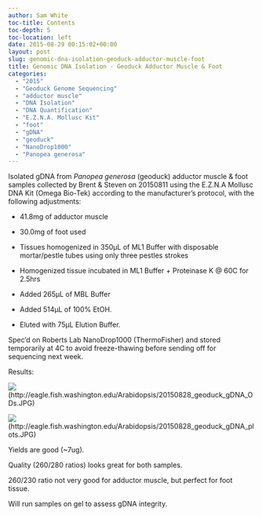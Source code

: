 ```yaml
---
author: Sam White
toc-title: Contents
toc-depth: 5
toc-location: left
date: 2015-08-29 00:15:02+00:00
layout: post
slug: genomic-dna-isolation-geoduck-adductor-muscle-foot
title: Genomic DNA Isolation - Geoduck Adductor Muscle & Foot
categories:
  - "2015"
  - "Geoduck Genome Sequencing"
  - "adductor muscle"
  - "DNA Isolation"
  - "DNA Quantification"
  - "E.Z.N.A. Mollusc Kit"
  - "foot"
  - "gDNA"
  - "geoduck"
  - "NanoDrop1000"
  - "Panopea generosa"
---
```


Isolated gDNA from _Panopea generosa_ (geoduck) adductor muscle & foot samples collected by Brent & Steven on 20150811 using the E.Z.N.A Mollusc DNA Kit (Omega Bio-Tek) according to the manufacturer's protocol, with the following adjustments:




    
  * 41.8mg of adductor muscle

    
  * 30.0mg of foot used

    
  * Tissues homogenized in 350μL of ML1 Buffer with disposable mortar/pestle tubes using only three pestles strokes

    
  * Homogenized tissue incubated in ML1 Buffer + Proteinase K @ 60C for 2.5hrs

    
  * Added 265μL of MBL Buffer

    
  * Added 514μL of 100% EtOH.

    
  * Eluted with 75μL Elution Buffer.



Spec'd on Roberts Lab NanoDrop1000 (ThermoFisher) and stored temporarily at 4C to avoid freeze-thawing before sending off for sequencing next week.



Results:



![](https://eagle.fish.washington.edu/Arabidopsis/20150828_geoduck_gDNA_ODs.JPG)(http://eagle.fish.washington.edu/Arabidopsis/20150828_geoduck_gDNA_ODs.JPG)



![](https://eagle.fish.washington.edu/Arabidopsis/20150828_geoduck_gDNA_plots.JPG)(http://eagle.fish.washington.edu/Arabidopsis/20150828_geoduck_gDNA_plots.JPG)



Yields are good (~7ug).

Quality (260/280 ratios) looks great for both samples.

260/230 ratio not very good for adductor muscle, but perfect for foot tissue.

Will run samples on gel to assess gDNA integrity.


